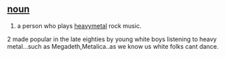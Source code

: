 == [[noun]] ==
# a person who plays [[heavymetal]] rock music.
2 made popular in the late eighties by young white boys listening to heavy metal...such as Megadeth,Metalica..as we know us white folks cant dance.